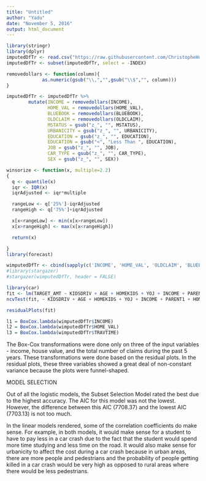 ```yaml
---
title: "Untitled"
author: "Yadu"
date: "November 5, 2016"
output: html_document
---
```


```r
library(stringr)
library(dplyr)
imputedDfTr <- read.csv("https://raw.githubusercontent.com/ChristopheHunt/DATA-621-Group-1/master/Homework%204/imputed_insurance_training_data.csv")
imputedDfTr <- subset(imputedDfTr, select = -INDEX)
```

```r
removedollars <- function(column){
             as.numeric(gsub("\\,","",gsub("\\$","", column)))
}
```

```r
imputedDfTr <- imputedDfTr %>%
        mutate(INCOME = removedollars(INCOME),
               HOME_VAL = removedollars(HOME_VAL),
               BLUEBOOK = removedollars(BLUEBOOK),
               OLDCLAIM = removedollars(OLDCLAIM),
               MSTATUS = gsub("z_", "", MSTATUS),
               URBANICITY = gsub("z_", "", URBANICITY),
               EDUCATION = gsub("z_", "", EDUCATION),
               EDUCATION = gsub("<", "Less Than ", EDUCATION),
               JOB = gsub("z_", "", JOB),
               CAR_TYPE = gsub("z_", "", CAR_TYPE),
               SEX = gsub("z_", "", SEX))
```

```r
winsorize <- function(x, multiple=2.2)
{
  q <- quantile(x)
  iqr <- IQR(x)
  iqrAdjusted <- iqr*multiple

  rangeLow <- q['25%']-iqrAdjusted
  rangeHigh <- q['75%']+iqrAdjusted

  x[x<rangeLow] <- min(x[x>rangeLow])
  x[x>rangeHigh] <- max(x[x<rangeHigh])

  return(x)  

}
library(forecast)

wimputedDfTr <- cbind(sapply(c('INCOME', 'HOME_VAL', 'OLDCLAIM', 'BLUEBOOK'), function(x) winsorize(imputedDfTr[,x], multiple=2.2)), subset(imputedDfTr, select = -c(INCOME, HOME_VAL, OLDCLAIM, BLUEBOOK)))
#library(stargazer)
#stargazer(wimputedDfTr, header = FALSE)
```

```r
library(car)
fit <- lm(TARGET_AMT ~ KIDSDRIV + AGE + HOMEKIDS + YOJ + INCOME + PARENT1 + HOME_VAL + MSTATUS + SEX + EDUCATION + JOB + TRAVTIME + CAR_USE + BLUEBOOK + TIF + CAR_TYPE + RED_CAR + OLDCLAIM + CLM_FREQ + REVOKED + MVR_PTS + CAR_AGE + URBANICITY, data=wimputedDfTr)
ncvTest(fit, ~ KIDSDRIV + AGE + HOMEKIDS + YOJ + INCOME + PARENT1 + HOME_VAL + MSTATUS + SEX + EDUCATION + JOB + TRAVTIME + CAR_USE + BLUEBOOK + TIF + CAR_TYPE + RED_CAR + OLDCLAIM + CLM_FREQ + REVOKED + MVR_PTS + CAR_AGE + URBANICITY, data=wimputedDfTr)
```

```r
residualPlots(fit)

```

```r
l1 = BoxCox.lambda(wimputedDfTr$INCOME)
l2 = BoxCox.lambda(wimputedDfTr$HOME_VAL)
l3 = BoxCox.lambda(wimputedDfTr$TRAVTIME)
```

The Box-Cox transformations were done only on three of the input variables - income, house value, and the total number of claims during the past 5 years. These transformations were done based on the residual plots. In the residual plots, these three variables showed a great deal of non-constant variance because the plots were funnel-shaped. 

MODEL SELECTION

Out of all the logistic models, the Subset Selection Model rated the best due to the highest accuracy. The AIC for this model was not the lowest. However, the difference between this AIC (7708.37) and the lowest AIC (7703.13) is not too much.

In the linear models rendered, some of the correlation coefficients do make sense. For example, in both models, it would make sense for a student to have to pay less in a car crash due to the fact that the student would spend more time studying and less time on the road. It would also make sense for urbanicity to affect the cost during a car crash because in urban areas, there are more people and pedestrians and the probability of people getting killed in a car crash would be very high as opposed to rural areas where there would be less pedestrians.   